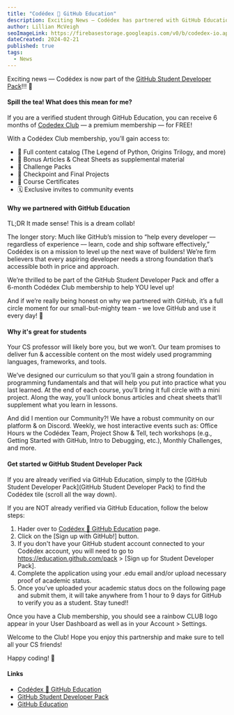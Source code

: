 ```yaml
---
title: "Codédex 🤝 GitHub Education"
description: Exciting News — Codédex has partnered with GitHub Education and is now part of GitHub Student Developer Pack! ✨
author: Lillian McVeigh
seoImageLink: https://firebasestorage.googleapis.com/v0/b/codedex-io.appspot.com/o/blogs%2Fcodedex-github-edu%2Fbanner.gif?alt=media&token=1176d34d-4704-48dc-ab19-5b5f307aa2de
dateCreated: 2024-02-21
published: true
tags:
  - News
---
```


Exciting news — Codédex is now part of the [GitHub Student Developer Pack](https://www.codedex.io/github-students)!!! 🥳

#### Spill the tea! What does this mean for me?

If you are a verified student through GitHub Education, you can receive 6 months of [Codedex Club](https://www.codedex.io/pricing) — a premium membership — for FREE!

With a Codédex Club membership, you’ll gain access to:

- 🌈 Full content catalog (The Legend of Python, Origins Trilogy, and more)
- 📝 Bonus Articles & Cheat Sheets as supplemental material
- 🎴 Challenge Packs
- 🚀 Checkpoint and Final Projects 
- 📜 Course Certificates
- 🗓️ Exclusive invites to community events

#### Why we partnered with GitHub Education

TL;DR It made sense! This is a dream collab!

The longer story: Much like GitHub’s mission to “help every developer –– regardless of experience –– learn, code and ship software effectively,” Codédex is on a mission to level up the next wave of builders! We’re firm believers that every aspiring developer needs a strong foundation that’s accessible both in price and approach.

We’re thrilled to be part of the GitHub Student Developer Pack and offer a 6-month Codédex Club membership to help YOU level up! 

And if we’re really being honest on why we partnered with GitHub, it’s a full circle moment for our small-but-mighty team - we love GitHub and use it every day! 💖

#### Why it's great for students

Your CS professor will likely bore you, but we won’t. Our team promises to deliver fun & accessible content on the most widely used programming languages, frameworks, and tools.

We’ve designed our curriculum so that you’ll gain a strong foundation in programming fundamentals and that will help you put into practice what you last learned. At the end of each course, you’ll bring it full circle with a mini project. Along the way, you’ll unlock bonus articles and cheat sheets that’ll supplement what you learn in lessons.

And did I mention our Community?! We have a robust community on our platform & on Discord. Weekly, we host interactive events such as: Office Hours w the Codédex Team, Project Show & Tell, tech workshops (e.g., Getting Started with GitHub, Intro to Debugging, etc.), Monthly Challenges, and more.

#### Get started w GitHub Student Developer Pack

If you are already verified via GitHub Education, simply to the [GitHub Student Developer Pack](GitHub Student Developer Pack) to find the Codédex tile (scroll all the way down).

If you are NOT already verified via GitHub Education, follow the below steps:

1. Hader over to [Codédex 🤝 GitHub Education](https://www.codedex.io/github-students) page.
2. Click on the [Sign up with GitHub!] button.
3. If you don't have your GitHub student account connected to your Codédex account, you will need to go to https://education.github.com/pack > [Sign up for Student Developer Pack].
4. Complete the application using your .edu email and/or upload necessary proof of academic status.
5. Once you’ve uploaded your academic status docs on the following page and submit them, it will take anywhere from 1 hour to 9 days for GitHub to verify you as a student. Stay tuned!!

Once you have a Club membership, you should see a rainbow CLUB logo appear in your User Dashboard as well as in your Account > Settings.

Welcome to the Club! Hope you enjoy this partnership and make sure to tell all your CS friends!

Happy coding! 🚀

#### Links

- [Codédex 🤝 GitHub Education](https://www.codedex.io/github-students)
- [GitHub Student Developer Pack](https://education.github.com/pack)
- [GitHub Education](https://education.github.com)

